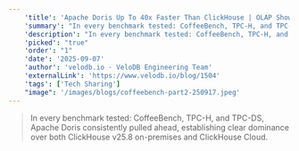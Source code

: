 ```yaml
---
    'title': 'Apache Doris Up To 40x Faster Than ClickHouse | OLAP Showdown Part 2'
    'summary': "In every benchmark tested: CoffeeBench, TPC-H, and TPC-DS, Apache Doris consistently pulled ahead, establishing clear dominance over both ClickHouse v25.8 on-premises and ClickHouse Cloud."
    'description': "In every benchmark tested: CoffeeBench, TPC-H, and TPC-DS, Apache Doris consistently pulled ahead, establishing clear dominance over both ClickHouse v25.8 on-premises and ClickHouse Cloud."
    'picked': "true"
    'order': "1"
    'date': '2025-09-07'
    'author': 'velodb.io · VeloDB Engineering Team'
    'externalLink': 'https://www.velodb.io/blog/1504'
    'tags': ['Tech Sharing']
    "image": '/images/blogs/coffeebench-part2-250917.jpeg'
---
```



> <BlogLink rel="noopener noreferrer" target='_blank' href='https://www.velodb.io/blog/1504'>In every benchmark tested: CoffeeBench, TPC-H, and TPC-DS, Apache Doris consistently pulled ahead, establishing clear dominance over both ClickHouse v25.8 on-premises and ClickHouse Cloud.<SeeMore /></BlogLink>